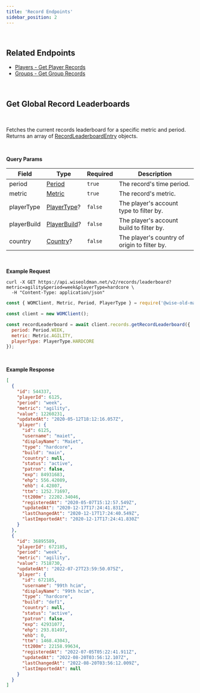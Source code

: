 ```yaml
---
title: 'Record Endpoints'
sidebar_position: 2
---
```



<br />

## Related Endpoints

- [Players - Get Player Records](/players-api/player-endpoints#get-player-records)
- [Groups - Get Group Records](/groups-api/group-endpoints#get-group-records)

<br />

## Get Global Record Leaderboards

<Endpoint verb="GET" path="/records/leaderboard" />
<br />

Fetches the current records leaderboard for a specific metric and period. Returns an array of [RecordLeaderboardEntry](/records-api/record-type-definitions#object-record-leaderboard-entry) objects.

<br />

**Query Params**

| Field       | Type                                                                   | Required | Description                                  |
| ----------- | ---------------------------------------------------------------------- | -------- | -------------------------------------------- |
| period      | [Period](/global-type-definitions#enum-period)                         | `true`   | The record's time period.                    |
| metric      | [Metric](/global-type-definitions#enum-metric)                         | `true`   | The record's metric.                         |
| playerType  | [PlayerType](/players-api/player-type-definitions#enum-player-type)?   | `false`  | The player's account type to filter by.      |
| playerBuild | [PlayerBuild](/players-api/player-type-definitions#enum-player-build)? | `false`  | The player's account build to filter by.     |
| country     | [Country](/players-api/player-type-definitions#enum-country)?          | `false`  | The player's country of origin to filter by. |

<br />

**Example Request**

<TabbedCodeBlock>

```curl
curl -X GET https://api.wiseoldman.net/v2/records/leaderboard?metric=agility&period=week&playerType=hardcore \
  -H "Content-Type: application/json"
```

```javascript
const { WOMClient, Metric, Period, PlayerType } = require('@wise-old-man/utils');

const client = new WOMClient();

const recordLeaderboard = await client.records.getRecordLeaderboard({
  period: Period.WEEK,
  metric: Metric.AGILITY,
  playerType: PlayerType.HARDCORE
});
```

</TabbedCodeBlock>

<br />

**Example Response**

```json
[
  {
    "id": 544337,
    "playerId": 6125,
    "period": "week",
    "metric": "agility",
    "value": 12260231,
    "updatedAt": "2020-05-12T18:12:16.057Z",
    "player": {
      "id": 6125,
      "username": "maiet",
      "displayName": "Maiet",
      "type": "hardcore",
      "build": "main",
      "country": null,
      "status": "active",
      "patron": false,
      "exp": 84931683,
      "ehp": 556.42089,
      "ehb": 4.42807,
      "ttm": 1252.71697,
      "tt200m": 22202.34046,
      "registeredAt": "2020-05-07T15:12:57.549Z",
      "updatedAt": "2020-12-17T17:24:41.831Z",
      "lastChangedAt": "2020-12-17T17:24:40.549Z",
      "lastImportedAt": "2020-12-17T17:24:41.830Z"
    }
  },
  {
    "id": 36895589,
    "playerId": 672185,
    "period": "week",
    "metric": "agility",
    "value": 7518730,
    "updatedAt": "2022-07-27T23:59:50.075Z",
    "player": {
      "id": 672185,
      "username": "99th hcim",
      "displayName": "99th hcim",
      "type": "hardcore",
      "build": "def1",
      "country": null,
      "status": "active",
      "patron": false,
      "exp": 42931077,
      "ehp": 293.81497,
      "ehb": 0,
      "ttm": 1468.43043,
      "tt200m": 22158.99634,
      "registeredAt": "2022-07-05T05:22:41.911Z",
      "updatedAt": "2022-08-20T03:56:12.107Z",
      "lastChangedAt": "2022-08-20T03:56:12.009Z",
      "lastImportedAt": null
    }
  }
]
```
